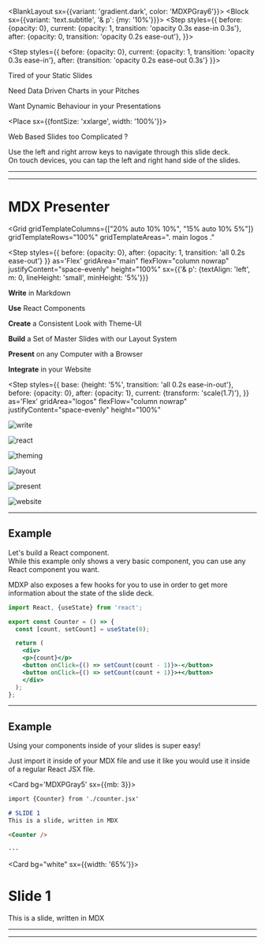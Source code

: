 
<BlankLayout sx={{variant: 'gradient.dark', color: 'MDXPGray6'}}>
<Block sx={{variant: 'text.subtitle', '& p': {my: '10%'}}}>
<Step styles={{
  before:   {opacity: 0},
  current:  {opacity: 1, transition:  'opacity 0.3s ease-in 0.3s'},
  after:    {opacity: 0, transition: 'opacity 0.2s ease-out'},
}}>

<Step styles={{
  before:   {opacity: 0},
  current:  {opacity: 1, transition: 'opacity 0.3s ease-in'},
  after:    {transition: 'opacity 0.2s ease-out 0.3s'}
}}>

Tired of your Static Slides

Need Data Driven Charts in your Pitches

Want Dynamic Behaviour in your Presentations

</Step>

<Place sx={{fontSize: 'xxlarge', width: '100%'}}>

Web Based Slides too Complicated ?

</Place>

</Step>
</Block>

<Popup>

Use the left and right arrow keys to navigate through this slide deck.  
On touch devices, you can tap the left and right hand side of the slides.

</Popup>
<AutoStepper start="1" end="-2" time="3000" />
</BlankLayout>

---

<MDXPTitleLayout subtitle="Web Slides Made Easy" />

---

# MDX Presenter

<Grid
  gridTemplateColumns={["20% auto 10% 10%", "15% auto 10% 5%"]}
  gridTemplateRows="100%"
  gridTemplateAreas=". main logos ."
>

<Step styles={{
  before: {opacity: 0},
  after:  {opacity: 1, transition: 'all 0.2s ease-out'}
}}
as='Flex' gridArea="main" flexFlow="column nowrap" justifyContent="space-evenly" height="100%"
sx={{'& p': {textAlign: 'left', m: 0, lineHeight: 'small', minHeight: '5%'}}}
>

__Write__ in Markdown

__Use__ React Components

__Create__ a Consistent Look with Theme-UI

__Build__ a Set of Master Slides with our Layout System

__Present__ on any Computer with a Browser

__Integrate__ in your Website

</Step>

<Step styles={{
  base:     {height: '5%', transition: 'all 0.2s ease-in-out'},
  before:   {opacity: 0},
  after:    {opacity: 1},
  current:  {transform: 'scale(1.7)'},
}}
as='Flex' gridArea="logos" flexFlow="column nowrap" justifyContent="space-evenly" height="100%"
>

![write](./assets/write.svg)

![react](./assets/react.svg)

![theming](./assets/theme.svg)

![layout](./assets/layout.svg)

![present](./assets/present.svg)

![website](./assets/website.svg)

</Step>
</Grid>

---

<MDXPSideLayout showSlideNum={false} split={3}>

## Example

Let's build a React component.  
While this example only shows a very basic component,
you can use any React component you want.

MDXP also exposes a few hooks for you to use in order to get
more information about the state of the slide deck.

<Card bg='MDXPGray5'>

```jsx
import React, {useState} from 'react';

export const Counter = () => {
  const [count, setCount] = useState(0);

  return (
    <div>
    <p>{count}</p>
    <button onClick={() => setCount(count - 1)}>-</button>
    <button onClick={() => setCount(count + 1)}>+</button>
    </div>
  );
};
```

</Card>
</MDXPSideLayout>

---

<MDXPSideLayout showSlideNum={false} split={3}>

## Example

Using your components inside of your slides is super easy!

Just import it inside of your MDX file and
use it like you would use it inside of a regular React JSX file.

<Card bg='MDXPGray5' sx={{mb: 3}}>

```md
import {Counter} from './counter.jsx'

# SLIDE 1
This is a slide, written in MDX

<Counter />

---
```

</Card>

<Card bg="white" sx={{width: '65%'}}>
<SlideInSlide>

# Slide 1
This is a slide, written in MDX

<Counter />

</SlideInSlide>
</Card>

</MDXPSideLayout>

---

<MDXPCtaLayout />

---
